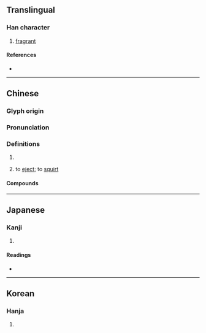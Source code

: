 {{character info}}
==Translingual==

===Han character===
{{Han char|rn=30|rad=口|as=05|sn=8|four=63000|canj=RPH|ids=⿰口必}}

# [[fragrant]]

====References====
* {{Han ref|kx=0184.120|dkj=03485|dj=0403.110|hdz=10608.130|uh=5487|ud=21639|bh=CBDB|bd=52187}}

----

==Chinese==
{{zh-forms}}

===Glyph origin===
{{Han etym}}

===Pronunciation===
{{zh-pron
|m=bié
|c=bat1,bit1
|mn=
|mc=y
|oc=y
|cat=
}}

===Definitions===
{{zh-hanzi}}

# {{rfdef|zh}}
# {{lb|zh|Cantonese}} to [[eject]]; to [[squirt]]
#: {{zh-x|咇{bit1} 尿|to squirt urine|C}}
#: {{zh-x|咇{bit1} 屎|to eject faeces|C}}

====Compounds====
{{zh-der|咇咇|行孖咇}}

----

==Japanese==

===Kanji===
{{ja-kanji|grade=|rs=口05}}

# {{rfdef|ja|sort=口05}}

====Readings====
* {{ja-readings|on=[[へつ]] (hetsu), [[べち]] (bechi), [[ひつ]] (hitsu), [[ひち]] (hichi), [[ひ]] (hi), [[び]] (bi)|kun=}}

----

==Korean==

===Hanja===
{{ko-hanja|hangeul=필|rv=pil|mr=p'il}}

# {{rfdef|ko|sort=口05}}